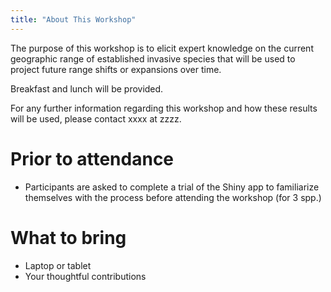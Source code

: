 ```yaml
---
title: "About This Workshop"
---
```


The purpose of this workshop is to elicit expert knowledge on the current geographic range of established invasive species that will be used to project future range shifts or expansions over time.

Breakfast and lunch will be provided.

For any further information regarding this workshop and how these results will be used, please contact xxxx at zzzz.

# Prior to attendance

- Participants are asked to complete a trial of the Shiny app to familiarize themselves with the process before attending the workshop (for 3 spp.)


# What to bring

- Laptop or tablet
- Your thoughtful contributions
